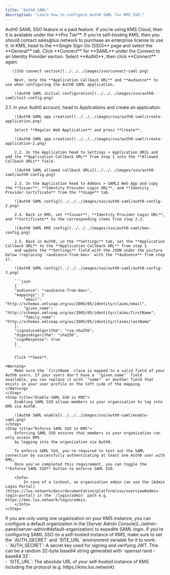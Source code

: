 ```yaml
---
title: "Auth0 SAML"
description: "Learn how to configure Auth0 SAML for KMS SSO."
---
```


<Info>
  Auth0 SAML SSO feature is a paid feature. If you're using KMS Cloud,
  then it is available under the **Pro Tier**. If you're self-hosting KMS,
  then you should contact sales@lux.network to purchase an enterprise license
  to use it.
</Info>

<Steps>
   <Step title="Prepare the SAML SSO configuration in KMS">
       In KMS, head to the **Single Sign-On (SSO)** page and select the **General** tab. Click **Connect** for **SAML** under the Connect to an Identity Provider section. Select **Auth0**, then click **Connect** again.

       ![SSO connect section](../../../images/sso/connect-saml.png)

        Next, note the **Application Callback URL** and **Audience** to use when configuring the Auth0 SAML application.

        ![Auth0 SAML initial configuration](../../../images/sso/auth0-saml/init-config.png)

   </Step>
   <Step title="Create a SAML application in Auth0">
        2.1. In your Auth0 account, head to Applications and create an application.

        ![Auth0 SAML app creation](../../../images/sso/auth0-saml/create-application.png)

        Select **Regular Web Application** and press **Create**.

        ![Auth0 SAML app creation](../../../images/sso/auth0-saml/create-application-2.png)

        2.2. In the Application head to Settings > Application URIs and add the **Application Callback URL** from step 1 into the **Allowed Callback URLs** field.

        ![Auth0 SAML allowed callback URLs](../../../images/sso/auth0-saml/auth0-config.png)

        2.3. In the Application head to Addons > SAML2 Web App and copy the **Issuer**, **Identity Provider Login URL**, and **Identity Provider Certificate** from the **Usage** tab.

        ![Auth0 SAML config](../../../images/sso/auth0-saml/auth0-config-2.png)

        2.4. Back in KMS, set **Issuer**, **Identity Provider Login URL**, and **Certificate** to the corresponding items from step 2.3.

        ![Auth0 SAML KMS config](../../../images/sso/auth0-saml/kms-config.png)

        2.5. Back in Auth0, in the **Settings** tab, set the **Application Callback URL** to the **Application Callback URL** from step 1
        and update the **Settings** field with the JSON under the picture below (replacing `<audience-from-kms>` with the **Audience** from step 1).

        ![Auth0 SAML config](../../../images/sso/auth0-saml/auth0-config-3.png)

        ```json
        {
        "audience": "<audience-from-kms>",
        "mappings": {
            "email": "http://schemas.xmlsoap.org/ws/2005/05/identity/claims/email",
            "given_name": "http://schemas.xmlsoap.org/ws/2005/05/identity/claims/firstName",
            "family_name": "http://schemas.xmlsoap.org/ws/2005/05/identity/claims/lastName"
        },
        "signatureAlgorithm": "rsa-sha256",
        "digestAlgorithm": "sha256",
        "signResponse": true
        }
        ```

        Click **Save**.

    <Warning>
        Make sure the `firstName` claim is mapped to a valid field of your Auth0 users. If your users don't have a `"given_name"` field available, you can replace it with `"name"` or another field that exists in your user profile on the left side of the mapping.
    </Warning>
    </Step>
    <Step title="Enable SAML SSO in KMS">
        Enabling SAML SSO allows members in your organization to log into KMS via Auth0.

        ![Auth0 SAML enable](../../../images/sso/auth0-saml/enable-saml.png)
    </Step>
    <Step title="Enforce SAML SSO in KMS">
        Enforcing SAML SSO ensures that members in your organization can only access KMS
        by logging into the organization via Auth0.

        To enforce SAML SSO, you're required to test out the SAML connection by successfully authenticating at least one Auth0 user with KMS;
        Once you've completed this requirement, you can toggle the **Enforce SAML SSO** button to enforce SAML SSO.

        <Info>
            In case of a lockout, an organization admin can use the [Admin Login Portal](https://lux.network/docs/documentation/platform/sso/overview#admin-login-portal) in the `/login/admin` path e.g. https://kms.lux.network/login/admin.
        </Info>
    </Step>

</Steps>

<Tip>
    If you are only using one organization on your KMS instance, you can configure a default organization in the [Server Admin Console](../admin-panel/server-admin#default-organization) to expedite SAML login.
</Tip>

<Note>
    If you're configuring SAML SSO on a self-hosted instance of KMS, make
    sure to set the `AUTH_SECRET` and `SITE_URL` environment variable for it to
    work:
    <div class="height:1px;"/>
    - `AUTH_SECRET`: A secret key used for signing and verifying JWT. This
    can be a random 32-byte base64 string generated with `openssl rand -base64
    32`.
    <div class="height:1px;"/>
    - `SITE_URL`: The absolute URL of your self-hosted instance of KMS including the protocol (e.g. https://kms.lux.network)
</Note>
